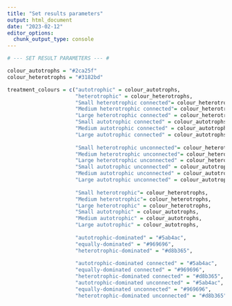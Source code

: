 ```yaml
---
title: "Set results parameters"
output: html_document
date: "2023-02-12"
editor_options: 
  chunk_output_type: console
---
```


```r

# --- SET RESULT PARAMETERS --- #

colour_autotrophs = "#2ca25f"
colour_heterotrophs = "#3182bd"

treatment_colours = c("autotrophic" = colour_autotrophs,
                      "heterotrophic" = colour_heterotrophs,
                      "Small heterotrophic connected"= colour_heterotrophs,
                      "Medium heterotrophic connected"= colour_heterotrophs,
                      "Large heterotrophic connected" = colour_heterotrophs,
                      "Small autotrophic connected" = colour_autotrophs,
                      "Medium autotrophic connected" = colour_autotrophs,
                      "Large autotrophic connected" = colour_autotrophs,
                      
                      "Small heterotrophic unconnected"= colour_heterotrophs,
                      "Medium heterotrophic unconnected"= colour_heterotrophs,
                      "Large heterotrophic unconnected" = colour_heterotrophs,
                      "Small autotrophic unconnected" = colour_autotrophs,
                      "Medium autotrophic unconnected" = colour_autotrophs,
                      "Large autotrophic unconnected" = colour_autotrophs,
                      
                      "Small heterotrophic"= colour_heterotrophs,
                      "Medium heterotrophic"= colour_heterotrophs,
                      "Large heterotrophic" = colour_heterotrophs,
                      "Small autotrophic" = colour_autotrophs,
                      "Medium autotrophic" = colour_autotrophs,
                      "Large autotrophic" = colour_autotrophs,
                      
                      "autotrophic-dominated" = "#5ab4ac",
                      "equally-dominated" = "#969696",
                      "heterotrophic-dominated" = "#d8b365",
                      
                      "autotrophic-dominated connected" = "#5ab4ac",
                      "equally-dominated connected" = "#969696",
                      "heterotrophic-dominated connected" = "#d8b365",
                      "autotrophic-dominated unconnected" = "#5ab4ac",
                      "equally-dominated unconnected" = "#969696",
                      "heterotrophic-dominated unconnected" = "#d8b365")
```